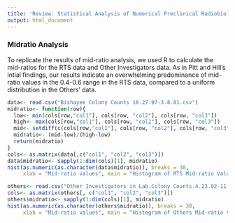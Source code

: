 ```yaml
---
title: 'Review: Statistical Analysis of Numerical Preclinical Radiobiological Data'
output: html_document
---
```


### Midratio Analysis
To replicate the results of mid-ratio analysis, we used R to calculate the mid-ratios for the RTS data and Other Investigators data. As in Pitt and Hill's intial findings, our results indicate an overwhelming predominance of mid-ratio values in the 0.4-0.6 range in the RTS data, compared to a uniform distribution in the Others' data.  

```r
data<- read.csv("Bishayee Colony Counts 10.27.97-3.8.01.csv")
midratio<- function(row){
  low<- min(cols[row,"col1"], cols[row, "col2"], cols[row, "col3"])
  high<- max(cols[row,"col1"], cols[row, "col2"], cols[row, "col3"])
  mid<- setdiff(c(cols[row,"col1"], cols[row, "col2"], cols[row, "col3"]), c(low, high))
  midratio<- (mid-low)/(high-low)
  return(midratio)
}
cols<- as.matrix(data[,c("col1", "col2", "col3")])
data$midratio<- sapply(1:dim(cols)[1], midratio)
hist(as.numeric(as.character(data$midratio)), breaks = 30, 
     xlab = "Mid-ratio values", main = "Histogram of RTS Mid-ratio Values")

others<- read.csv("Other Investigators in Lab.Colony Counts.4.23.92-11.27.02.csv")
cols<- as.matrix(others[, c("col1", "col2", "col3")])
others$midratio<- sapply(1:dim(cols)[1], midratio)
hist(as.numeric(as.character(others$midratio)), breaks = 30,
     xlab = "Mid-ratio values", main = "Histogram of Others Mid-ratio Values")
```